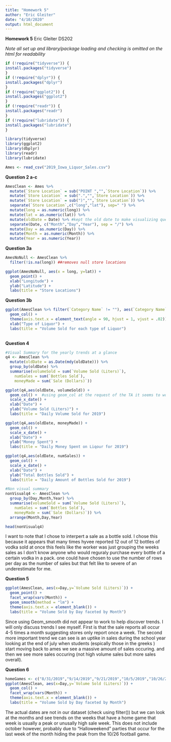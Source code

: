 ```yaml
---
title: "Homework 5"
author: "Eric Gleiter"
date: "4/10/2020"
output: html_document
---
```

**Homework 5**
Eric Gleiter
DS202

*Note all set up and library/package loading and checking is omitted on the html for readability*
```r
if (!require("tidyverse")) {
install.packages("tidyverse")
}
if (!require("dplyr")) {
install.packages("dplyr")
}
if (!require("ggplot2")) {
install.packages("ggplot2")
}
if (!require("readr")) {
install.packages("readr")
}
if (!require("lubridate")) {
install.packages("lubridate")
}

```

```r
library(tidyverse)
library(ggplot2)
library(dbplyr)
library(readr)
library(lubridate)

Ames <- read_csv("2019_Iowa_Liquor_Sales.csv")


```


**Question 2 a-c**
```r
AmesClean <- Ames %>%
  mutate(`Store Location` = sub("POINT ","",`Store Location`)) %>%
  mutate(`Store Location` = sub(".","",`Store Location`)) %>%
  mutate(`Store Location` = sub(")","",`Store Location`)) %>%
  separate(`Store Location`,c("long","lat"), sep=" ") %>%
  mutate(long = as.numeric(long)) %>%
  mutate(lat = as.numeric(lat)) %>%
  mutate(oldDate = Date) %>% #kept the old date to make visualizing question 4 easier
  separate(Date, c("Month","Day","Year"), sep = "/") %>%
  mutate(Day = as.numeric(Day)) %>%
  mutate(Month = as.numeric(Month)) %>%
  mutate(Year = as.numeric(Year))
```

**Question 3a**
```r
AmesNoNull <- AmesClean %>%
  filter(!is.na(long)) ##removes null store locations

ggplot(AmesNoNull, aes(x = long, y=lat)) +
  geom_point() + 
  xlab("Longitude") + 
  ylab("Latitude") +
  labs(title = "Store Locations")
```

**Question 3b**
```r
ggplot(AmesClean %>% filter(`Category Name` != ""), aes(`Category Name`, `Volume Sold (Liters)`)) +
  geom_col() + 
  theme(axis.text.x = element_text(angle = 90, hjust = 1, vjust = .02)) +
  xlab("Type of Liquor") +
  labs(title = "Volume Sold for each type of Liquor")
  
```

**Question 4**
```r
#Visual Summary for the yearly trends at a glance
q4 <- AmesClean %>%
  mutate(oldDate = as.Date(mdy(oldDate))) %>%
  group_by(oldDate) %>%
  summarise(volumeSold = sum(`Volume Sold (Liters)`), 
    numSales = sum(`Bottles Sold`),
    moneyMade = sum(`Sale (Dollars)`))

ggplot(q4,aes(oldDate, volumeSold)) +
  geom_col() +  #using geom_col at the request of the TA it seems to work much better than line
  scale_x_date() +
  xlab("Date") + 
  ylab("Volume Sold (Liters)") +
  labs(title = "Daily Volume Sold for 2019")

ggplot(q4,aes(oldDate, moneyMade)) +
  geom_col() +
  scale_x_date() +
  xlab("Date") + 
  ylab("Money Spent") +
  labs(title = "Daily Money Spent on Liqour for 2019")

ggplot(q4,aes(oldDate, numSales)) +
  geom_col() +
  scale_x_date() +
  xlab("Date") + 
  ylab("Total Bottles Sold") +
  labs(title = "Daily Amount of Bottles Sold for 2019")

#Non visual summary
nonVisualq4 <- AmesClean %>%
  group_by(Day,Month,Year) %>%
  summarise(volumeSold = sum(`Volume Sold (Liters)`), 
    numSales = sum(`Bottles Sold`),
    moneyMade = sum(`Sale (Dollars)`)) %>%
  arrange(Month,Day,Year)

head(nonVisualq4)
```
I want to note that I chose to interpert a sale as a bottle sold. I chose this because it appears that many times hyvee reported 12 out of 12 bottles of vodka sold at once this feels like the worker was just grouping the weeks sales as I don't know anyone who would reguraly purchase every bottle of a certain vodka in a pack. one could have chosen to use the number of rows per day as the number of sales but that felt like to severe of an underestimate for me. 

**Question 5** 
```r
ggplot(AmesClean, aes(x=Day,y=`Volume Sold (Liters)`)) +
  geom_point() +
  facet_wrap(vars(Month)) + 
  geom_smooth(method = "lm") +
  theme(axis.text.x = element_blank()) +
  labs(title = "Volume Sold by Day faceted by Month")

```

Since using Geom_smooth did not appear to work to help discover trends. I will only discuss trends I see myself. First is that the sale reports all occur 4-5 times a month suggesting stores only report once a week. The second more important trend we can see is an uptike in sales during the school year looking at the end of july when students (espically those in the greeks ) start moving back to ames we see a massive amount of sales occuring. and then we see more sales occuring (not high volume sales but more sales overall).


**Question 6**
```r
homeGames <- c("8/31/2019","9/14/2019","9/21/2019","10/5/2019","10/26/2019","11/16/2019","11/23/2019")
ggplot(AmesClean, aes(x=Day,y=`Volume Sold (Liters)`)) +
  geom_col() +
  facet_wrap(vars(Month)) + 
  theme(axis.text.x = element_blank()) +
  labs(title = "Volume Sold by Day faceted by Month")
```

The actual dates are not in our dataset (check using filter()) but we can look at the months and see trends on the weeks that have a home game that week is usually a peak or unusally high sale week. This does not include october however, probably due to "Halloweekend" parties that occur for the last week of the month hiding the peak from the 10/26 football game. 

